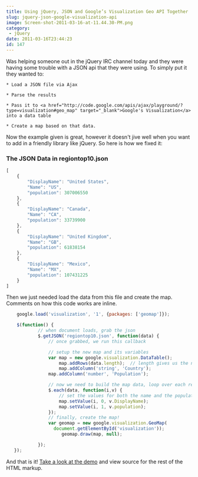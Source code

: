 ```yaml
---
title: Using jQuery, JSON and Google’s Visualization Geo API Together
slug: jquery-json-google-visualization-api
image: Screen-shot-2011-03-16-at-11.44.30-PM.png
category:
 - jQuery
date: 2011-03-16T23:44:23
id: 147
---
```


Was helping someone out in the jQuery IRC channel today and they were having some trouble with a JSON api that they were using. To simply put it they wanted to:


	* Load a JSON file via Ajax

	* Parse the results

	* Pass it to <a href="http://code.google.com/apis/ajax/playground/?type=visualization#geo_map" target="_blank">Google's Visualization</a> into a data table

	* Create a map based on that data.


Now the example given is great, however it doesn't jive well when you want to add in a friendly library like jQuery. So here is how we fixed it:
<h3>The JSON Data in regiontop10.json</h3>

```js
[
    {
        "DisplayName": "United States",
        "Name": "US",
        "population": 307006550
    },
    {
        "DisplayName": "Canada",
        "Name": "CA",
        "population": 33739900
    },
    {
        "DisplayName": "United Kingdom",
        "Name": "GB",
        "population": 61838154
    },
    {
        "DisplayName": "Mexico",
        "Name": "MX",
        "population": 107431225
    }
]
```
Then we just needed load the data from this file and create the map. Comments on how this code works are inline.

```js
    google.load('visualization', '1', {packages: ['geomap']});

    $(function() {
    		// when document loads, grab the json
			$.getJSON('regiontop10.json', function(data) {
				// once grabbed, we run this callback

				// setup the new map and its variables
				var map = new google.visualization.DataTable();
					map.addRows(data.length);  // length gives us the number of results in our returned data
					map.addColumn('string', 'Country');
	      		map.addColumn('number', 'Population');

				// now we need to build the map data, loop over each result
				$.each(data, function(i,v) {
					// set the values for both the name and the population
					map.setValue(i, 0, v.DisplayName);
					map.setValue(i, 1, v.population);
				});
				// finally, create the map!
				var geomap = new google.visualization.GeoMap(
		          document.getElementById('visualization'));
		     		 geomap.draw(map, null);

			});
   });
```
And that is it! <a href="http://wesbos.com/demos/google-geo-map-visualization/">Take a look at the demo</a> and view source for the rest of the HTML markup.